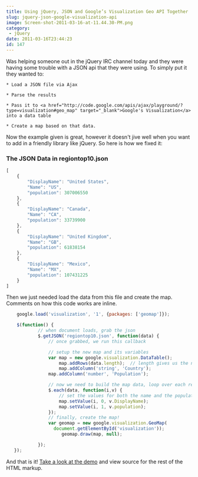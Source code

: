 ```yaml
---
title: Using jQuery, JSON and Google’s Visualization Geo API Together
slug: jquery-json-google-visualization-api
image: Screen-shot-2011-03-16-at-11.44.30-PM.png
category:
 - jQuery
date: 2011-03-16T23:44:23
id: 147
---
```


Was helping someone out in the jQuery IRC channel today and they were having some trouble with a JSON api that they were using. To simply put it they wanted to:


	* Load a JSON file via Ajax

	* Parse the results

	* Pass it to <a href="http://code.google.com/apis/ajax/playground/?type=visualization#geo_map" target="_blank">Google's Visualization</a> into a data table

	* Create a map based on that data.


Now the example given is great, however it doesn't jive well when you want to add in a friendly library like jQuery. So here is how we fixed it:
<h3>The JSON Data in regiontop10.json</h3>

```js
[
    {
        "DisplayName": "United States",
        "Name": "US",
        "population": 307006550
    },
    {
        "DisplayName": "Canada",
        "Name": "CA",
        "population": 33739900
    },
    {
        "DisplayName": "United Kingdom",
        "Name": "GB",
        "population": 61838154
    },
    {
        "DisplayName": "Mexico",
        "Name": "MX",
        "population": 107431225
    }
]
```
Then we just needed load the data from this file and create the map. Comments on how this code works are inline.

```js
    google.load('visualization', '1', {packages: ['geomap']});

    $(function() {
    		// when document loads, grab the json
			$.getJSON('regiontop10.json', function(data) {
				// once grabbed, we run this callback

				// setup the new map and its variables
				var map = new google.visualization.DataTable();
					map.addRows(data.length);  // length gives us the number of results in our returned data
					map.addColumn('string', 'Country');
	      		map.addColumn('number', 'Population');

				// now we need to build the map data, loop over each result
				$.each(data, function(i,v) {
					// set the values for both the name and the population
					map.setValue(i, 0, v.DisplayName);
					map.setValue(i, 1, v.population);
				});
				// finally, create the map!
				var geomap = new google.visualization.GeoMap(
		          document.getElementById('visualization'));
		     		 geomap.draw(map, null);

			});
   });
```
And that is it! <a href="http://wesbos.com/demos/google-geo-map-visualization/">Take a look at the demo</a> and view source for the rest of the HTML markup.